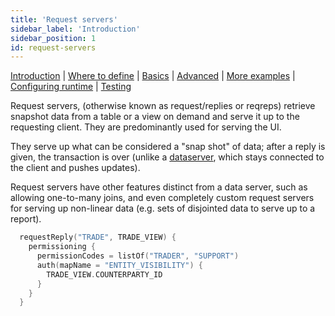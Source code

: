 ```yaml
---
title: 'Request servers'
sidebar_label: 'Introduction'
sidebar_position: 1
id: request-servers
---
```


[Introduction](/creating-applications/defining-your-application/user-interface/request-servers/request-servers/)  | [Where to define](/creating-applications/defining-your-application/user-interface/request-servers/rs-where-to-define/) | [Basics](/creating-applications/defining-your-application/user-interface/request-servers/rs-technical-details/) |  [Advanced](/creating-applications/defining-your-application/user-interface/request-servers/rs-advanced-technical-details/) | [More examples](/creating-applications/defining-your-application/user-interface/request-servers/rs-more-examples/) | [Configuring runtime](/creating-applications/defining-your-application/user-interface/request-servers/rs-configure-runtime/) | [Testing](/creating-applications/defining-your-application/user-interface/request-servers/rs-testing/)

Request servers, (otherwise known as request/replies or reqreps) retrieve snapshot data from a table or a view on demand and serve it up to the requesting client. They are predominantly used for serving the UI.

They serve up what can be considered a "snap shot" of data; after a reply is given, the transaction is over (unlike a [dataserver](/creating-applications/defining-your-application/user-interface/data-servers/data-servers/), which stays connected to the client and pushes updates).

Request servers have other features distinct from a data server,  such as allowing one-to-many joins, and even completely custom request servers for serving up non-linear data (e.g. sets of disjointed data to serve up to a report).

```kotlin
  requestReply("TRADE", TRADE_VIEW) {
    permissioning {
      permissionCodes = listOf("TRADER", "SUPPORT")
      auth(mapName = "ENTITY_VISIBILITY") {
        TRADE_VIEW.COUNTERPARTY_ID
      }
    }
  }
```

